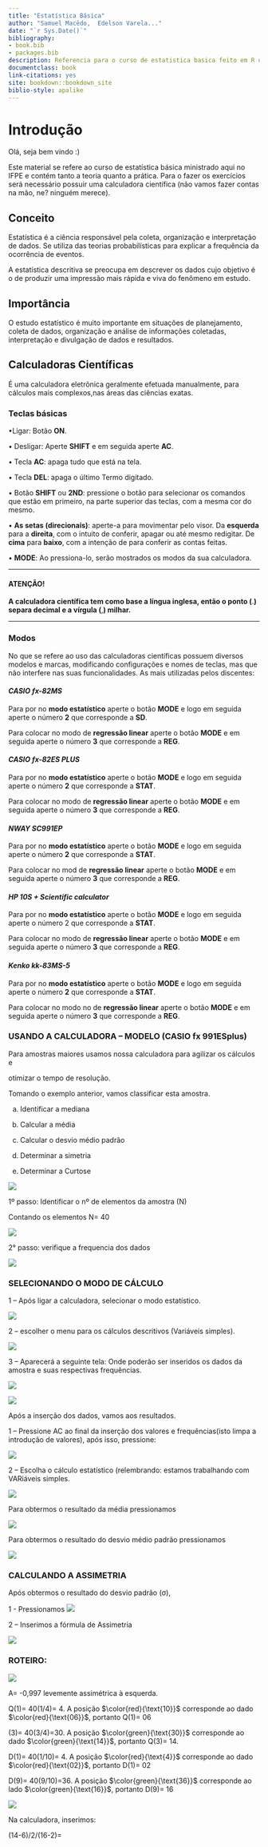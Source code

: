 ```yaml
--- 
title: "Estatística Básica"
author: "Samuel Macêdo,  Edelson Varela..."
date: "`r Sys.Date()`"
bibliography:
- book.bib
- packages.bib
description: Referencia para o curso de estatistica basica feito em R usando bookdown.
documentclass: book
link-citations: yes
site: bookdown::bookdown_site
biblio-style: apalike
---
```


# Introdução 

Olá, seja bem vindo :)

Este material se refere ao curso de estatística básica ministrado aqui no IFPE e contém tanto a teoria quanto a prática. Para o fazer os exercícios será necessário possuir uma calculadora científica (não vamos fazer contas na mão, ne? ninguém merece). 

## Conceito

Estatística é a ciência responsável pela coleta, organização e interpretação de dados. Se utiliza das teorias probabilísticas para explicar a frequência da ocorrência de eventos.

A estatística descritiva se preocupa em descrever os dados cujo objetivo é o de produzir uma impressão mais rápida e viva do fenômeno em estudo.

## Importância

O estudo estatístico é muito importante em situações de planejamento, coleta de dados, organização e análise de informações coletadas, interpretação e divulgação de dados e resultados. 

## Calculadoras Científicas

   É uma calculadora eletrônica geralmente efetuada manualmente, para cálculos mais complexos,nas áreas das ciências exatas.  


### Teclas básicas

•Ligar: Botão **ON**.

•	Desligar: Aperte **SHIFT** e em seguida aperte **AC**.

•	Tecla **AC**: apaga tudo que está na tela.

• Tecla **DEL**: apaga o último Termo digitado.

•	Botão **SHIFT** ou **2ND**: pressione o botão para selecionar os comandos que estão em primeiro, na parte superior das teclas, com a mesma cor do mesmo.

•	**As setas (direcionais)**: aperte-a para movimentar pelo visor. Da **esquerda** para a **direita**, com o intuito de conferir, apagar ou até mesmo redigitar. De **cima** para **baixo**, com a intenção de para conferir as contas feitas.

•	**MODE**: Ao pressiona-lo, serão mostrados os modos da sua calculadora.

***

#### **ATENÇÃO!**

**A calculadora científica tem como base a língua inglesa, então o ponto (**.**) separa decimal e a vírgula (**,**) milhar.**

***

### Modos

No que se refere ao uso das calculadoras científicas possuem diversos modelos e marcas, modificando configurações e nomes de teclas, mas que não interfere nas suas funcionalidades. As mais utilizadas pelos discentes:

#### ***CASIO fx-82MS***

Para por no **modo estatístico** aperte o botão **MODE** e logo em seguida aperte o número **2** que corresponde a **SD**.

Para colocar no modo de **regressão linear** aperte o botão **MODE** e em seguida aperte o número **3** que corresponde a **REG**.

#### ***CASIO fx-82ES PLUS***

Para por no **modo estatístico** aperte o botão **MODE** e logo em seguida aperte o número **2** que corresponde a **STAT**.

Para colocar no modo de **regressão linear** aperte o botão **MODE** e em seguida aperte o número **3** que corresponde a **REG**.

#### ***NWAY  SC991EP***

Para por no **modo estatístico** aperte o botão **MODE** e logo em seguida aperte o número **2** que corresponde a **STAT**.

Para colocar no mod de **regressão linear** aperte o botão **MODE** e em seguida aperte o número **3** que corresponde a **REG**.

#### ***HP 10S + Scientific calculator***

Para por no **modo estatístico** aperte o botão **MODE** e logo em seguida aperte o número 2 que corresponde a **STAT**.

Para colocar no modo de **regressão linear** aperte o botão **MODE** e em seguida aperte o número **3** que corresponde a **REG**.

#### ***Kenko kk-83MS-5***

Para por no **modo estatístico** aperte o botão **MODE** e logo em seguida aperte o número **2** que corresponde a **STAT**.

Para colocar no modo no de **regressão linear** aperte o botão **MODE** e em seguida aperte o número **3**  que corresponde a **REG**.


	
### USANDO A CALCULADORA – MODELO (CASIO fx 991ESplus)

Para amostras maiores usamos nossa calculadora para agilizar os cálculos e

otimizar o tempo de resolução.

Tomando o exemplo anterior, vamos classificar esta amostra.

a) Identificar a mediana

b) Calcular a média

c) Calcular o desvio médio padrão

d) Determinar a simetria

d) Determinar a Curtose

![](C:\Users\EHS\Desktop\ebook estatistica\imagens\imagem22.png)

1º passo: Identificar o nº de elementos da amostra (N)

Contando os elementos N= 40

![](C:\Users\EHS\Desktop\ebook estatistica\imagens\imagem23.png)

2° passo: verifique a frequencia dos dados

![](C:\Users\EHS\Desktop\ebook estatistica\imagens\imagem25.png)

### SELECIONANDO O MODO DE CÁLCULO

1 – Após ligar a calculadora, selecionar o modo estatístico.

![](C:\Users\EHS\Desktop\ebook estatistica\imagens\imagem26.png)

2 – escolher o menu para os cálculos descritivos (Variáveis simples).

![](C:\Users\EHS\Desktop\ebook estatistica\imagens\imagem27.png)

3 – Aparecerá a seguinte tela: Onde poderão ser inseridos os dados da amostra e suas respectivas frequências.

![](C:\Users\EHS\Desktop\ebook estatistica\imagens\imagem28.png)

![](C:\Users\EHS\Desktop\ebook estatistica\imagens\imagem29.png)

Após a inserção dos dados, vamos aos resultados.

1 – Pressione AC ao final da inserção dos valores e frequências(isto limpa a introdução de valores), após isso, pressione:

![](C:\Users\EHS\Desktop\ebook estatistica\imagens\imagem30.png)

2 – Escolha o cálculo estatístico (relembrando: estamos trabalhando com VARiáveis simples.

![](C:\Users\EHS\Desktop\ebook estatistica\imagens\imagem31.png)

Para obtermos o resultado da média pressionamos

![](C:\Users\EHS\Desktop\ebook estatistica\imagens\imagem32.png)

Para obtermos o resultado do desvio médio padrão pressionamos

![](C:\Users\EHS\Desktop\ebook estatistica\imagens\imagem33.png)

### CALCULANDO A ASSIMETRIA 

Após obtermos o resultado do desvio padrão (σ), 

1 - Pressionamos  ![](C:\Users\EHS\Desktop\ebook estatistica\imagens\imagem34.png)

2 – Inserimos a fórmula de Assimetria 

![](C:\Users\EHS\Desktop\ebook estatistica\imagens\imagem35.png)

### ROTEIRO:

![](C:\Users\EHS\Desktop\ebook estatistica\imagens\imagem36.png)

A= -0,997 levemente assimétrica à esquerda.

Q(1)= 40(1/4)= 4. A posição $\color{red}{\text{10}}$ corresponde ao dado $\color{red}{\text{06}}$, portanto Q(1)= 06

(3)= 40(3/4)=30. A posição $\color{green}{\text{30}}$ corresponde ao dado $\color{green}{\text{14}}$, portanto Q(3)= 14.

D(1)= 40(1/10)= 4. A posição $\color{red}{\text{4}}$ corresponde ao dado $\color{red}{\text{02}}$, portanto D(1)= 02

D(9)= 40(9/10)=36. A posição $\color{green}{\text{36}}$ corresponde ao lado $\color{green}{\text{16}}$, portanto D(9)= 16

![](C:\Users\EHS\Desktop\ebook estatistica\imagens\imagem37.png)

Na calculadora, inserimos:

(14-6)/2/(16-2)= 

